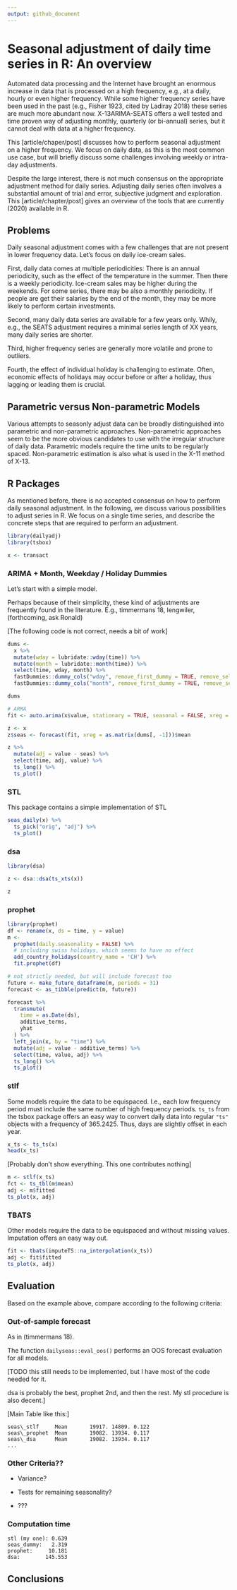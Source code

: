 ```yaml
---
output: github_document
---
```



# Seasonal adjustment of daily time series in R: An overview

Automated data processing and the Internet have brought an enormous increase in data that is processed on a high frequency, e.g., at a daily, hourly or even higher frequency.
While some higher frequency series have been used in the past (e.g., Fisher 1923, cited by Ladiray 2018) these series are much more abundant now.
X-13ARIMA-SEATS offers a well tested and time proven way of adjusting monthly, quarterly (or bi-annual) series, but it cannot deal with data at a higher frequency.

This [article/chaper/post] discusses how to perform seasonal adjustment on a higher frequency. We focus on daily data, as this is the most common use case, but will briefly discuss some challenges involving weekly or intra-day adjustments.

Despite the large interest, there is not much consensus on the appropriate adjustment method for daily series. Adjusting daily series often involves a substantial amount of trial and error, subjective judgment and exploration. This [article/chapter/post] gives an overview of the tools that are currently (2020) available in R.


## Problems

Daily seasonal adjustment comes with a few challenges that are not present in lower frequency data.
Let's focus on daily ice-cream sales.

First, daily data comes at multiple periodicities: There is an annual periodicity, such as the effect of the temperature in the summer.
Then there is a weekly periodicity. Ice-cream sales may be higher during the weekends. For some series, there may be also a monthly periodicity. If people are get their salaries by the end of the month, they may be more likely to perform certain investments.

Second, many daily data series are available for a few years only. Whily, e.g., the SEATS adjustment requires a minimal series length of XX years, many daily series are shorter.

Third, higher frequency series are generally more volatile and prone to outliers.

Fourth, the effect of individual holiday is challenging to estimate. Often, economic effects of holidays may occur before or after a holiday, thus lagging or leading them is crucial.


## Parametric versus Non-parametric Models

Various attempts to seasonly adjust data can be broadly distinguished into parametric and non-parametric approaches.
Non-parametric approaches seem to be the more obvious candidates to use with the irregular structure of daily data. Parametric models require the time units to be regularly spaced.
Non-parametric estimation is also what is used in the X-11 method of X-13.


## R Packages

As mentioned before, there is no accepted consensus on how to perform daily seasonal adjustment.
In the following, we discuss various possibilities to adjust series in R.
We focus on a single time series, and describe the concrete steps that are required to perform an adjustment.


```r
library(dailyadj)
library(tsbox)

x <- transact
```

### ARIMA + Month, Weekday / Holiday Dummies

Let's start with a simple model.

Perhaps because of their simplicity, these kind of adjustments are frequently found in the literature. E.g., timmermans 18, lengwiler, (forthcoming, ask Ronald)

[The following code is not correct, needs a bit of work]

```r

dums <-
  x %>%
  mutate(wday = lubridate::wday(time)) %>%
  mutate(month = lubridate::month(time)) %>%
  select(time, wday, month) %>%
  fastDummies::dummy_cols("wday", remove_first_dummy = TRUE, remove_selected_columns = TRUE) %>%
  fastDummies::dummy_cols("month", remove_first_dummy = TRUE, remove_selected_columns = TRUE)

dums

# ARMA
fit <- auto.arima(x$value, stationary = TRUE, seasonal = FALSE, xreg = as.matrix(dums[, -1]))

z <- x
z$seas <- forecast(fit, xreg = as.matrix(dums[, -1]))$mean

z %>%
  mutate(adj = value - seas) %>%
  select(time, adj, value) %>%
  ts_long() %>%
  ts_plot()


```

### STL

This package contains a simple implementation of STL

```r

seas_daily(x) %>%
  ts_pick("orig", "adj") %>%
  ts_plot()

```

### dsa

```r

library(dsa)

z <- dsa::dsa(ts_xts(x))

z

```

### prophet

```r
library(prophet)
df <- rename(x, ds = time, y = value)
m <-
  prophet(daily.seasonality = FALSE) %>%
  # including swiss holidays, which seems to have no effect
  add_country_holidays(country_name = 'CH') %>%
  fit.prophet(df)

# not strictly needed, but will include forecast too
future <- make_future_dataframe(m, periods = 31)
forecast <- as_tibble(predict(m, future))

forecast %>%
  transmute(
    time = as.Date(ds),
    additive_terms,
    yhat
  ) %>%
  left_join(x, by = "time") %>%
  mutate(adj = value - additive_terms) %>%
  select(time, value, adj) %>%
  ts_long() %>%
  ts_plot()
```

### stlf

Some models require the data to be equispaced.
I.e., each low frequency period must include the same number of high frequency periods. `ts_ts` from the tsbox package offers an easy way to convert daily data into regular `"ts"` objects with a frequency of 365.2425.
Thus, days are slightly offset in each year.

```r
x_ts <- ts_ts(x)
head(x_ts)
```

[Probably don't show everything. This one contributes nothing]

```r
m <- stlf(x_ts)
fct <- ts_tbl(m$mean)
adj <- m$fitted
ts_plot(x, adj)
```

### TBATS

Other models require the data to be equispaced and without missing values.
Imputation offers an easy way out.

```r
fit <- tbats(imputeTS::na_interpolation(x_ts))
adj <- fit$fitted
ts_plot(x, adj)
```


## Evaluation

Based on the example above, compare according to the following criteria:


### Out-of-sample forecast

As in (timmermans 18).


The function `dailyseas::eval_oos()` performs an OOS forecast evaluation for all models.

[TODO this still needs to be implemented, but I have most of the code needed for it.

dsa is probably the best, prophet 2nd, and then the rest. My stl procedure is also decent.]

[Main Table like this:]

```
seas\_stlf     Mean       19917. 14809. 0.122
seas\_prophet  Mean       19082. 13934. 0.117
seas\_dsa      Mean       19082. 13934. 0.117
...
```


### Other Criteria??

- Variance?

- Tests for remaining seasonality?

- ???



### Computation time

```
stl (my one): 0.639
seas_dummy:   2.319
prophet:     10.181
dsa:        145.553
```



## Conclusions


